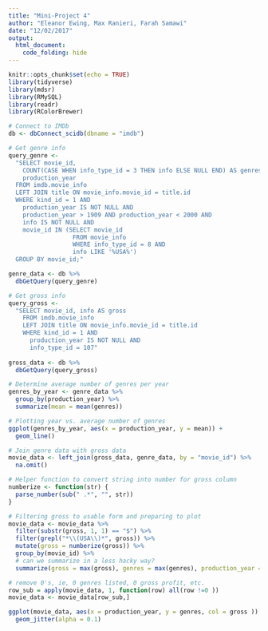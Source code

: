 ```yaml
---
title: "Mini-Project 4"
author: "Eleanor Ewing, Max Ranieri, Farah Samawi"
date: "12/02/2017"
output: 
  html_document:
    code_folding: hide
---
```

```r
knitr::opts_chunk$set(echo = TRUE)
library(tidyverse)
library(mdsr)
library(RMySQL)
library(readr)
library(RColorBrewer)
```

```r
# Connect to IMDb
db <- dbConnect_scidb(dbname = "imdb")

# Get genre info
query_genre <- 
  "SELECT movie_id, 
    COUNT(CASE WHEN info_type_id = 3 THEN info ELSE NULL END) AS genres,
    production_year
  FROM imdb.movie_info
  LEFT JOIN title ON movie_info.movie_id = title.id
  WHERE kind_id = 1 AND 
    production_year IS NOT NULL AND 
    production_year > 1909 AND production_year < 2000 AND
    info IS NOT NULL AND 
    movie_id IN (SELECT movie_id
                  FROM movie_info
                  WHERE info_type_id = 8 AND 
                  info LIKE '%USA%')
  GROUP BY movie_id;"

genre_data <- db %>%
  dbGetQuery(query_genre) 

# Get gross info
query_gross <- 
  "SELECT movie_id, info AS gross
    FROM imdb.movie_info
    LEFT JOIN title ON movie_info.movie_id = title.id
    WHERE kind_id = 1 AND 
      production_year IS NOT NULL AND
      info_type_id = 107"
  
gross_data <- db %>%
  dbGetQuery(query_gross)
```

```r
# Determine average number of genres per year
genres_by_year <- genre_data %>%
  group_by(production_year) %>%
  summarize(mean = mean(genres))

# Plotting year vs. average number of genres
ggplot(genres_by_year, aes(x = production_year, y = mean)) +
  geom_line()
```

```r
# Join genre data with gross data
movie_data <- left_join(gross_data, genre_data, by = "movie_id") %>% 
  na.omit()

# Helper function to convert string into number for gross column
numberize <- function(str) {
  parse_number(sub(" .*", "", str))
}

# Filtering gross to usable form and preparing to plot
movie_data <- movie_data %>%
  filter(substr(gross, 1, 1) == "$") %>%
  filter(grepl("*\\(USA\\)*", gross)) %>%
  mutate(gross = numberize(gross)) %>%
  group_by(movie_id) %>%
  # can we summarize in a less hacky way?
  summarize(gross = max(gross), genres = max(genres), production_year = max(production_year))

# remove 0's, ie, 0 genres listed, 0 gross profit, etc. 
row_sub = apply(movie_data, 1, function(row) all(row !=0 ))
movie_data <- movie_data[row_sub,]
```

```r
ggplot(movie_data, aes(x = production_year, y = genres, col = gross )) +
  geom_jitter(alpha = 0.1)
```